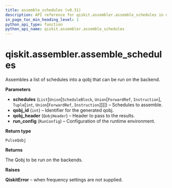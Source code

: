 ```yaml
---
title: assemble_schedules (v0.31)
description: API reference for qiskit.assembler.assemble_schedules in qiskit v0.31
in_page_toc_min_heading_level: 1
python_api_type: function
python_api_name: qiskit.assembler.assemble_schedules
---
```


<span id="qiskit-assembler-assemble-schedules" />

# qiskit.assembler.assemble\_schedules

<Function id="qiskit.assembler.assemble_schedules" isDedicatedPage={true} github="https://github.com/qiskit/qiskit/tree/stable/0.18/qiskit/assembler/assemble_schedules.py" signature="assemble_schedules(schedules, qobj_id, qobj_header, run_config)">
  Assembles a list of schedules into a qobj that can be run on the backend.

  **Parameters**

  *   **schedules** (`List`\[`Union`\[`ScheduleBlock`, `Union`\[`ForwardRef`, `Instruction`], `Tuple`\[`int`, `Union`\[`ForwardRef`, `Instruction`]]]]) – Schedules to assemble.
  *   **qobj\_id** (`int`) – Identifier for the generated qobj.
  *   **qobj\_header** (`QobjHeader`) – Header to pass to the results.
  *   **run\_config** (`RunConfig`) – Configuration of the runtime environment.

  **Return type**

  `PulseQobj`

  **Returns**

  The Qobj to be run on the backends.

  **Raises**

  **QiskitError** – when frequency settings are not supplied.
</Function>

